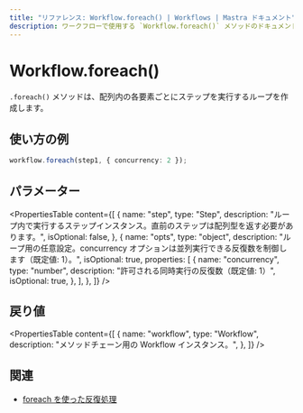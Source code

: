 ```yaml
---
title: "リファレンス: Workflow.foreach() | Workflows | Mastra ドキュメント"
description: ワークフローで使用する `Workflow.foreach()` メソッドのドキュメント。配列の各要素に対してステップを実行するループを作成します。
---
```


# Workflow.foreach()

`.foreach()` メソッドは、配列内の各要素ごとにステップを実行するループを作成します。

## 使い方の例

```typescript copy
workflow.foreach(step1, { concurrency: 2 });
```


## パラメーター

<PropertiesTable
  content={[
    {
      name: "step",
      type: "Step",
      description:
        "ループ内で実行するステップインスタンス。直前のステップは配列型を返す必要があります。",
      isOptional: false,
    },
    {
      name: "opts",
      type: "object",
      description:
        "ループ用の任意設定。concurrency オプションは並列実行できる反復数を制御します（既定値: 1）。",
      isOptional: true,
      properties: [
        {
          name: "concurrency",
          type: "number",
          description:
            "許可される同時実行の反復数（既定値: 1）",
          isOptional: true,
        },
      ],
    },
  ]}
/>

## 戻り値

<PropertiesTable
  content={[
    {
      name: "workflow",
      type: "Workflow",
      description: "メソッドチェーン用の Workflow インスタンス。",
    },
  ]}
/>

## 関連

- [foreach を使った反復処理](../../../docs/workflows/control-flow.mdx#repeating-with-foreach)